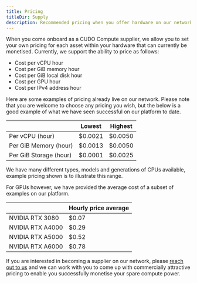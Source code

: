 ```yaml
---
title: Pricing
titleDir: Supply
description: Recommended pricing when you offer hardware on our network as a supplier.
---
```


When you come onboard as a CUDO Compute supplier, we allow you to set your own pricing for each asset within your hardware that can currently be monetised. Currently, we support the ability to price as follows:

- Cost per vCPU hour
- Cost per GiB memory hour
- Cost per GiB local disk hour
- Cost per GPU hour
- Cost per IPv4 address hour



Here are some examples of pricing already live on our network. Please note that you are welcome to choose any pricing you wish, but the below is a good example of what we have seen successful on our platform to date.

|                        | Lowest | Highest |
|------------------------|---------|---------|
| Per vCPU (hour)        | $0.0021 | $0.0050 |
| Per GiB Memory (hour)  | $0.0013 | $0.0050 |
| Per GiB Storage (hour) | $0.0001 | $0.0025 |

We have many different types, models and generations of CPUs available, example pricing shown is to illustrate this range.

For GPUs however, we have provided the average cost of a subset of examples on our platform.

|                  | Hourly price average |
|------------------|-----------------------|
| NVIDIA RTX 3080  | $0.07   |
| NVIDIA RTX A4000 | $0.29   |
| NVIDIA RTX A5000 | $0.52   |
| NVIDIA RTX A6000 | $0.78   |

If you are interested in becoming a supplier on our network, please [reach out to us](https://www.cudocompute.com/become-a-supplier/) and we can work with you to come up with commercially attractive pricing to enable you successfully monetise your spare compute power.
